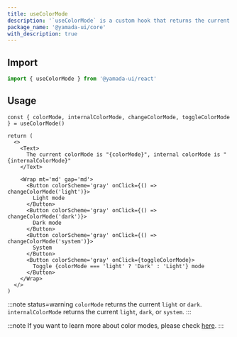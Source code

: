 ```yaml
---
title: useColorMode
description: '`useColorMode` is a custom hook that returns the current color mode.'
package_name: '@yamada-ui/core'
with_description: true
---
```


## Import

```ts
import { useColorMode } from '@yamada-ui/react'
```

## Usage

```tsx functional=true
const { colorMode, internalColorMode, changeColorMode, toggleColorMode } = useColorMode()

return (
  <>
    <Text>
      The current colorMode is "{colorMode}", internal colorMode is "{internalColorMode}"
    </Text>

    <Wrap mt='md' gap='md'>
      <Button colorScheme='gray' onClick={() => changeColorMode('light')}>
        Light mode
      </Button>
      <Button colorScheme='gray' onClick={() => changeColorMode('dark')}>
        Dark mode
      </Button>
      <Button colorScheme='gray' onClick={() => changeColorMode('system')}>
        System
      </Button>
      <Button colorScheme='gray' onClick={toggleColorMode}>
        Toggle {colorMode === 'light' ? 'Dark' : 'Light'} mode
      </Button>
    </Wrap>
  </>
)
```

:::note status=warning
`colorMode` returns the current `light` or `dark`.
`internalColorMode` returns the current `light`, `dark`, or `system`.
:::

:::note
If you want to learn more about color modes, please check [here](/docs/styled-system/color-mode).
:::
